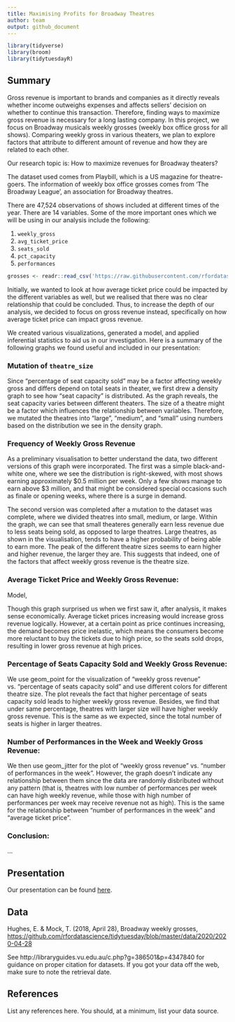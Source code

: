 ```yaml
---
title: Maximising Profits for Broadway Theatres
author: team
output: github_document
---
```


```r
library(tidyverse)
library(broom)
library(tidytuesdayR)
```

## Summary

Gross revenue is important to brands and companies as it directly reveals whether income outweighs expenses and affects sellers’ decision on whether to continue this transaction. Therefore, finding ways to maximize gross revenue is necessary for a long lasting company. In this project, we focus on Broadway musicals weekly grosses (weekly box office gross for all shows). Comparing weekly gross in various theaters, we plan to explore factors that attribute to different amount of revenue and how they are related to each other.

Our research topic is: How to maximize revenues for Broadway theaters? 

The dataset used comes from Playbill, which is a US magazine for theatre-goers. The information of weekly box office grosses comes from 'The Broadway League', an association for Broadway theatres. 

There are 47,524 observations of shows included at different times of the year. 
There are 14 variables. Some of the more important ones which we will be using in our analysis include the following:

1. `weekly_gross`
2. `avg_ticket_price`
3. `seats_sold`
4. `pct_capacity`
5. `performances`

```r
grosses <- readr::read_csv('https://raw.githubusercontent.com/rfordatascience/tidytuesday/master/data/2020/2020-04-28/grosses.csv', guess_max = 40000)
```

Initially, we wanted to look at how average ticket price could be impacted by the different variables as well, but we realised that there was no clear relationship that could be concluded. Thus, to increase the depth of our analysis, we decided to focus on gross revenue instead, specifically on how average ticket price can impact gross revenue. 

We created various visualizations, generated a model, and applied inferential statistics to aid us in our investigation. Here is a summary of the following graphs we found useful and included in our presentation:

### Mutation of `theatre_size`
Since “percentage of seat capacity sold” may be a factor affecting weekly gross and differs depend on total seats in theater, we first drew a density graph to see how “seat capacity” is distributed. As the graph reveals, the seat capacity varies between different theaters. The size of a theatre might be a factor which influences the relationship between variables. Therefore, we mutated the theatres into “large”, “medium”, and “small” using numbers based on the distribution we see in the density graph. 

### Frequency of Weekly Gross Revenue
As a preliminary visualisation to better understand the data, two different versions of this graph were incorporated. The first was a simple black-and-white one, where we see the distribution is right-skewed, with most shows earning approximately $0.5 million per week. Only a few shows manage to earn above $3 million, and that might be considered special occasions such as finale or opening weeks, where there is a surge in demand. 

The second version was completed after a mutation to the dataset was complete, where we divided theatres into small, medium, or large. Within the graph, we can see that small theateres generally earn less revenue due to less seats being sold, as opposed to large theatres. Large theatres, as shown in the visualisation, tends to have a higher probability of being able to earn more. The peak of the different theatre sizes seems to earn higher and higher revenue, the larger they are. This suggests that indeed, one of the factors that affect weekly gross revenue is the theatre size. 

### Average Ticket Price and Weekly Gross Revenue:
Model,

Though this graph surprised us when we first saw it, after analysis, it makes sense economically. Average ticket prices increasing would increase gross revenue logically. However, at a certain point as price continues increasing, the demand becomes price inelastic, which means the consumers become more reluctant to buy the tickets due to high price, so the seats sold drops, resulting in lower gross revenue at high prices. 

### Percentage of Seats Capacity Sold and Weekly Gross Revenue:
We use geom_point for the visualization of “weekly gross revenue" vs. “percentage of seats capacity sold” and use different colors for different theatre size. The plot reveals the fact that higher percentage of seats capacity sold leads to higher weekly gross revenue. Besides, we find that under same percentage, theatres with larger size will have higher weekly gross revenue. This is the same as we expected, since the total number of seats is higher in larger theatres.

### Number of Performances in the Week and Weekly Gross Revenue:
We then use geom_jitter for the plot of “weekly gross revenue” vs. “number of performances in the week”. However, the graph doesn’t indicate any relationship between them since the data are randomly disbributed without any pattern (that is, theatres with low number of performances per week can have high weekly revenue, while those with high number of performances per week may receive revenue not as high). This is the same for the relationship between “number of performances in the week” and “average ticket price”.

### Conclusion:
...

## Presentation

Our presentation can be found [here](presentation/presentation.html).

## Data 

Hughes, E. & Mock, T. (2018, April 28), Broadway weekly grosses, <https://github.com/rfordatascience/tidytuesday/blob/master/data/2020/2020-04-28>


See http://libraryguides.vu.edu.au/c.php?g=386501&p=4347840 for guidance on proper citation for datasets. 
If you got your data off the web, make sure to note the retrieval date.

## References

List any references here. You should, at a minimum, list your data source.

